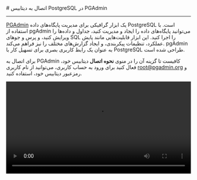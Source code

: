 

<Layout>
<Head>
<title>مستندات اتصال به PostgreSQL با PGAdmin - لیارا</title>
</Head>
# اتصال به دیتابیس PostgreSQL در PGAdmin
<hr className="mb-2" />

<a href="https://www.pgadmin.org/" className="text-[#2196f3] ">PGAdmin</a> یک ابزار گرافیکی برای مدیریت پایگاه‌های داده PostgreSQL است. با استفاده از pgAdmin می‌توانید پایگاه‌های داده را ایجاد و مدیریت کنید، جداول و داده‌ها را ویرایش کنید، و پرس و جوهای SQL را اجرا کنید. این ابزار قابلیت‌هایی مانند پایش عملکرد، تنظیمات پیکربندی، و ایجاد گزارش‌های مختلف را نیز فراهم می‌کند. pgAdmin به عنوان یک رابط کاربری بصری برای تسهیل کار با PostgreSQL طراحی شده است.

<div className="h-2" />

برای اتصال به PGAdmin کافیست تا گزینه آن را در منوی <b>نحوه اتصال</b> دیتابیس خود، فعال کنید
برای ورود به حساب کاربری، می‌توانید از نام کاربری <Important>root@pgadmin.org</Important> و رمزعبور دیتابیس خود، استفاده کنید. 
<div className="h-4" />

<video
  src="https://files.liara.ir/liara/postgresql/postgres-pgadmin.mp4"
  controls="controls"
  className="block w-full"
  width="100%"
/>

</Layout>